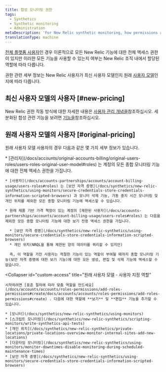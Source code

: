 ```yaml
---
title: 합성 모니터링 권한
tags:
  - Synthetics
  - Synthetic monitoring
  - Administration
metaDescription: 'For New Relic synthetic monitoring, how permissions affect your access to features.'
translationType: machine
---
```


[전체 플랫폼 사용자](/docs/accounts/accounts-billing/new-relic-one-pricing-users/users-roles#user-type)인 경우 이론적으로 모든 New Relic 기능에 대한 전체 액세스 권한이 있지만 이러한 모든 기능을 사용할 수 있는지 여부는 New Relic 조직 내에서 할당된 역할에 따라 다릅니다.

권한 관련 세부 정보는 New Relic 사용자가 최신 사용자 모델인지 원래 [사용자 모델](/docs/accounts/original-accounts-billing/original-users-roles/overview-user-models)인지에 따라 다릅니다.

## 최신 사용자 모델의 사용자 [#new-pricing]

New Relic 권한 작동 방식에 대한 자세한 내용은 [사용자 관리 개념을](/docs/accounts/accounts-billing/new-relic-one-user-management/user-management-concepts/#groups)참조하십시오. 세분화된 합성 관련 기능을 보려면 [기능을](/docs/accounts/accounts-billing/new-relic-one-user-management/user-capabilities/#synthetics)참조하십시오.

## 원래 사용자 모델의 사용자 [#original-pricing]

원래 사용자 모델 사용자의 경우 다음과 같은 몇 가지 세부 정보가 있습니다.

<CollapserGroup>
  <Collapser
    id="default-access"
    title="원래 사용자 모델 - 기본 액세스"
  >
    * [관리자](/docs/accounts/original-accounts-billing/original-users-roles/users-roles-original-user-model#roles) 는 계정의 모든 종합 모니터링 기능에 대한 전체 액세스 권한을 가집니다.

    * [사용자](/docs/accounts-partnerships/accounts/account-billing-usage/users-roles#roles) 는 [보안 자격 증명](/docs/synthetics/new-relic-synthetics/using-monitors/secure-credentials-store-credentials-information-scripted-browsers) 과 모니터 삭제 기능, 가동 중지 시간 모니터링 및 개인 위치를 제외한 모든 종합 모니터링 기능에 액세스할 수 있습니다.

    * 원래 제품 기반 가격 책정이 있는 계정의 [제한된 사용자](/docs/accounts-partnerships/accounts/account-billing-usage/users-roles#roles) 는 다음을 제외한 모든 종합 모니터링 기능에 대한 보기 전용 액세스 권한을 가집니다.

      * [보안 자격 증명](/docs/synthetics/new-relic-synthetics/using-monitors/secure-credentials-store-credentials-information-scripted-browsers)
      * 개인 위치(NRQL을 통해 제한된 양의 데이터를 쿼리할 수 있지만)

      즉, 이 역할을 가진 사용자는 적절한 기능이 있는 역할이 부여될 때까지 종합 모니터링 기능(보안 자격 증명에 대한 보기 기능)에 대한 모든 생성, 편집 및 삭제 기능에 액세스할 수 없습니다.
  </Collapser>

  <Collapser
    id="custom-access"
    title="원래 사용자 모델 - 사용자 지정 역할"
  >
    시작하려면 [표준 절차에 따라 맞춤 역할을 만드세요](/docs/accounts/accounts/roles-permissions/add-roles-permissions#create/docs/accounts/accounts/roles-permissions/add-roles-permissions#create) . 다음에 대한 역할에 **보기** 및 **편집** 기능을 추가할 수 있습니다.

    * [모니터](/docs/synthetics/new-relic-synthetics/using-monitors)
    * [스크립트 모니터링](/docs/synthetics/new-relic-synthetics/scripting-monitors/write-synthetics-api-tests)
    * [개인 위치](/docs/synthetics/new-relic-synthetics/private-locations/private-locations-overview-monitor-internal-sites-add-new-locations)
    * [다운타임 모니터링](/docs/synthetics/new-relic-synthetics/using-monitors/monitor-downtimes-disable-monitoring-during-scheduled-maintenance-times)
    * [보안 자격 증명](/docs/synthetics/new-relic-synthetics/using-monitors/secure-credentials-store-credentials-information-scripted-browsers)
  </Collapser>
</CollapserGroup>